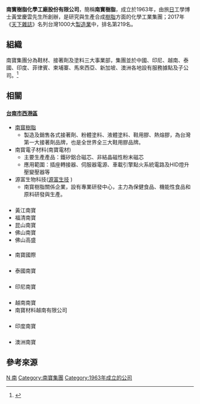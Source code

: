 {{Infobox_Company
| company_name   =南寳樹脂化學工廠股份有限公司<br/><small>NAN PAO RESINS CHEMICAL CO., LTD.</small>
| company_logo   =
| company_type   = [[上市公司|上市公司]]<br />2017年7月21日掛牌興櫃<br/>2018年11月28日上市<ref>{{Cite web |url=https://tw.adhesivegluemaker.com/news-show.aspx?id=2094 |title=存档副本 |access-date=2021-11-19 |archive-date=2021-11-19 |archive-url=https://web.archive.org/web/20211119003011/https://tw.adhesivegluemaker.com/news-show.aspx?id=2094 |dead-url=no }}</ref>
| market_information = 4766
| company_slogan =
| local_code_name = 	TW
| local_code = 	74229304
| foundation     = 1963年10月2日<ref>[http://www.168ab.com.tw/company/%ABn%C4_%BE%F0%AF%D7.html 未上市股票行情 ]{{dead link|date=2017年11月 |bot=InternetArchiveBot |fix-attempted=yes }}</ref>
| location       = {{ROC}}<br/>[[臺南市|臺南市]][[西港區|西港區]]南海里南海埔12號
| zip_code       = 72344
| telephone_no   = +886 6 795-2801
| key_people     =創始人：[[黃堂慶雲|黃堂慶雲]] <br />
董事長：[[吳政賢|吳政賢]]
| num_employees  =約3,000人
| industry       =  [[化學製造業|化學製造業]]
| products       = 接著劑、塗料、鞋用膠、熱熔膠等產品
| capital        = [[新臺幣|新台幣]]8億元<ref>{{Cite web |url=http://gcis.nat.gov.tw/pub/cmpy/cmpyInfoListAction.do |title=經濟部商業司─公司及分公司基本資料查詢 |access-date=2011-12-21 |archive-date=2011-12-21 |archive-url=https://web.archive.org/web/20111221023151/http://gcis.nat.gov.tw/pub/cmpy/cmpyInfoListAction.do |dead-url=yes }}</ref>
| revenue        =
| subsid         = 昆山南寳、東莞南寳、佛山南寳、福清南寳、越南南寳、印尼南寳、泰國南寳、菲律賓南寳、印度南寳、佛山高盛高新、南寶材料(越南)、南寳國際、南寳電材、南寳電材、台灣艾富克、王子製藥、源富生技等
| homepage       = [http://www.nanpao.com 南寳樹脂]
| footnotes      =
}}

'''南寳樹脂化學工廠股份有限公司'''，簡稱'''南寳樹脂'''，成立於1963年，由旅[[日本|日]]工學博士黃堂慶雲先生所創辦，是研究與生產合成[[樹脂|樹脂]]方面的化學工業集團；2017年《[[天下雜誌|天下雜誌]]》名列台灣1000大[[製造業|製造業]]中，排名第219名。

==組織==
南寶集團分為鞋材、接著劑及塗料三大事業部，集團並於中國、印尼、越南、泰國、印度、菲律賓、柬埔寨、馬來西亞、新加坡、澳洲各地設有服務據點及子公司。<ref>{{Cite web |url=http://www.nanpaoresins.com.tw/b5/about_03.htm |title=南寶集團 組織架構 |accessdate=2011-12-10 |archive-date=2012-06-25 |archive-url=https://web.archive.org/web/20120625025130/http://www.nanpaoresins.com.tw/b5/about_03.htm |dead-url=yes }}</ref>

==相關==
=== {{ROC}} ===
==== [[台南市|台南市]][[西港區|西港區]] ====
*[[南寳樹脂|南寳樹脂]]
**製造及銷售各式接著劑、粉體塗料、液體塗料、鞋用膠、熱熔膠，為台灣第一大接著劑品牌，也是全世界全三大鞋用膠品牌。
*南寳電子材料(南寶電材)
**主要生產產品：鐵矽鋁合磁芯、非結晶磁性粉末磁芯
**應用範圍：插座轉接器、伺服器電源、車載引擎點火系統電路及HID燈升壓變壓器等
*源富生物科技([http://www.biorich.com.tw/ 源富生技] {{Wayback|url=http://www.biorich.com.tw/ |date=20201025194813 }})
**南寳樹脂關係企業，設有專業研發中心，主力為保健食品、機能性食品和原料研發與生產。

=== {{PRC}} ===
*黃江南寶
*福清南寶
*昆山南寶
*佛山南寶
*佛山高盛
==== {{HKG}} ====
*南寶國際

=== {{THA}} ===
*泰國南寶
=== {{IDN}} ===
*印尼南寶
=== {{VNM}} ===
*越南南寶
*南寶材料越南有限公司
=== {{INDIA}} ===
*印度南寶
=== {{AUS}} ===
*澳洲南寶

== 參考來源 ==
{{reflist}}

[[Category:總部位於台南市的工商業機構|N 南]]
[[Category:南寶集團|Category:南寶集團]]
[[Category:1963年成立的公司|Category:1963年成立的公司]]